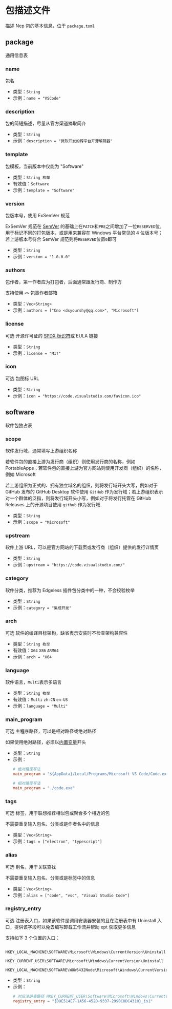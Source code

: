# 包描述文件 
 
描述 Nep 包的基本信息，位于 [`package.toml`](/nep/struct/2-inner.html#包描述文件) 
## package 
通用信息表
 
### name
包名
* 类型：`String`  
* 示例：`name = "VSCode"`

### description
包的简短描述，尽量从官方渠道摘取简介
* 类型：`String`  
* 示例：`description = "微软开发的跨平台开源编辑器"`

### template
包模板，当前版本中仅能为 "Software"
* 类型：`String 枚举` 
* 有效值：`Software` 
* 示例：`template = "Software"`

### version
包版本号，使用 ExSemVer 规范

ExSemVer 规范在 [SemVer](https://semver.org) 的基础上在`PATCH`和`PRE`之间增加了一位`RESERVED`位，用于标记不同的打包版本，或是用来兼容在 Windows 平台常见的 4 位版本号；若上游版本号符合 SemVer 规范则将`RESERVED`位置`0`即可
* 类型：`String`  
* 示例：`version = "1.0.0.0"`

### authors
包作者，第一作者应为打包者，后面通常跟发行商、制作方

支持使用 `<>` 包裹作者邮箱
* 类型：`Vec<String>`  
* 示例：`authors = ["Cno <dsyourshy@qq.com>", "Microsoft"]`

### license
<Tag>可选</Tag> 开源许可证的 [SPDX 标识符](https://spdx.org/licenses/)或 EULA 链接
* 类型：`String`  
* 示例：`license = "MIT"`

### icon
<Tag>可选</Tag> 包图标 URL
* 类型：`String`  
* 示例：`icon = "https://code.visualstudio.com/favicon.ico"`

## software 
软件包独占表
 
### scope
软件发行域，通常填写上游组织名称

若软件包的直接上游为发行商（组织）则使用发行商的名称，例如 PortableApps；若软件包的直接上游为官方网站则使用开发商（组织）的名称，例如 Microsoft

若上游组织为正式的、拥有独立域名的组织，则将发行域开头大写，例如对于 GitHub 发布的 GitHub Desktop 软件使用 `GitHub` 作为发行域；若上游组织表示对一个群体的泛指，则将发行域开头小写，例如对于将发行托管在 GitHub Releases 上的开源项目使用 `github` 作为发行域
* 类型：`String`  
* 示例：`scope = "Microsoft"`

### upstream
软件上游 URL，可以是官方网站的下载页或发行商（组织）提供的发行详情页
* 类型：`String`  
* 示例：`upstream = "https://code.visualstudio.com/"`

### category
软件分类，推荐为 Edgeless 插件包分类中的一种，不会校验枚举
* 类型：`String`  
* 示例：`category = "集成开发"`

### arch
<Tag>可选</Tag> 软件的编译目标架构，缺省表示安装时不检查架构兼容性
* 类型：`String 枚举` 
* 有效值：`X64` `X86` `ARM64` 
* 示例：`arch = "X64`

### language
软件语言，`Multi`表示多语言
* 类型：`String 枚举` 
* 有效值：`Multi` `zh-CN` `en-US` 
* 示例：`language = "Multi"`

### main_program
<Tag>可选</Tag> 主程序路径，可以是相对路径或绝对路径

如果使用绝对路径，必须以[内置变量](/nep/workflow/2-context.html#内置变量)开头
* 类型：`String`  
* 示例：
  ```toml
  # 绝对路径写法
  main_program = "${AppData}/Local/Programs/Microsoft VS Code/Code.exe"
  
  # 相对路径写法
  main_program = "./code.exe"
  ```

### tags
<Tag>可选</Tag> 标签，用于联想推荐相似包或聚合多个相近的包

不需要重复输入包名、分类或是作者名中的信息
* 类型：`Vec<String>`  
* 示例：`tags = ["electron", "typescript"]`

### alias
<Tag>可选</Tag> 别名，用于关联查找

不需要重复输入包名、分类或是标签中的信息
* 类型：`Vec<String>`  
* 示例：`alias = ["code", "vsc", "Visual Studio Code"]`

### registry_entry
<Tag>可选</Tag> 注册表入口，如果该软件是调用安装器安装的且在注册表中有 Uninstall 入口，提供该字段可以免去编写卸载工作流并帮助 ept 获取更多信息

支持如下 3 个位置的入口：

```

HKEY_LOCAL_MACHINE\SOFTWARE\Microsoft\Windows\CurrentVersion\Uninstall

HKEY_CURRENT_USER\SOFTWARE\Microsoft\Windows\CurrentVersion\Uninstall

HKEY_LOCAL_MACHINE\SOFTWARE\WOW6432Node\Microsoft\Windows\CurrentVersion\Uninstall

```
* 类型：`String`  
* 示例：
  ```toml
  # 对应注册表路径 HKEY_CURRENT_USER\Software\Microsoft\Windows\CurrentVersion\Uninstall\{D9E514E7-1A56-452D-9337-2990C0DC4310}_is1
  registry_entry = "{D9E514E7-1A56-452D-9337-2990C0DC4310}_is1"
  ```